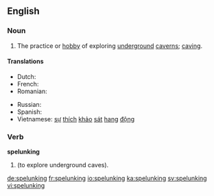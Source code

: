 ==English==

===Noun===
{{wikipedia}}
{{en-noun|-}}

# The practice or [[hobby]] of exploring [[underground]] [[caverns]]; [[caving]].

====Translations====
{{trans-top|exploring underground caverns}}
* Dutch: {{t+|nl|speleologie|f}}
* French: {{t+|fr|spéléologie|f}}
* Romanian: {{t+|ro|speologie|f}}
{{trans-mid}}
* Russian: {{t+|ru|спелеология|f|tr=sp'el'eológija}}
* Spanish: {{t+|es|espeleología|f}}
* Vietnamese: [[sự]] [[thích]] [[khảo]] [[sát]] [[hang#Vietnamese|hang]] [[động]]
{{trans-bottom}}

===Verb===
'''spelunking'''

# {{present participle of|spelunk}} (to explore underground caves).

[[de:spelunking]]
[[fr:spelunking]]
[[io:spelunking]]
[[ka:spelunking]]
[[sv:spelunking]]
[[vi:spelunking]]